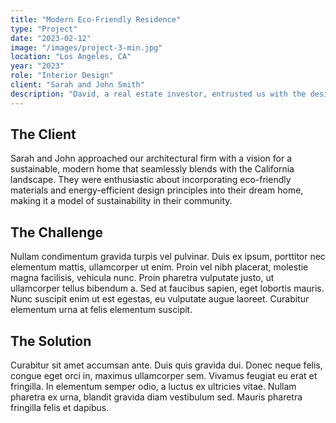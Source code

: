 ```yaml
---
title: "Modern Eco-Friendly Residence"
type: "Project"
date: "2023-02-12"
image: "/images/project-3-min.jpg"
location: "Los Angeles, CA"
year: "2023"
role: "Interior Design"
client: "Sarah and John Smith"
description: "David, a real estate investor, entrusted us with the design of a luxurious beachfront villa. His vision included a sleek, contemporary"
---
```


## The Client

Sarah and John approached our architectural firm with a vision for a sustainable, modern home that seamlessly blends with the California landscape. They were enthusiastic about incorporating eco-friendly materials and energy-efficient design principles into their dream home, making it a model of sustainability in their community.

## The Challenge

Nullam condimentum gravida turpis vel pulvinar. Duis ex ipsum, porttitor nec elementum mattis, ullamcorper ut enim. Proin vel nibh placerat, molestie magna facilisis, vehicula nunc. Proin pharetra vulputate justo, ut ullamcorper tellus bibendum a. Sed at faucibus sapien, eget lobortis mauris. Nunc suscipit enim ut est egestas, eu vulputate augue laoreet. Curabitur elementum urna at felis elementum suscipit.

## The Solution

Curabitur sit amet accumsan ante. Duis quis gravida dui. Donec neque felis, congue eget orci in, maximus ullamcorper sem. Vivamus feugiat eu erat et fringilla. In elementum semper odio, a luctus ex ultricies vitae. Nullam pharetra ex urna, blandit gravida diam vestibulum sed. Mauris pharetra fringilla felis et dapibus.
